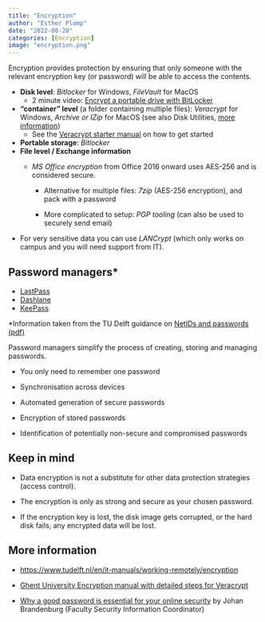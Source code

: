 ---
title: "Encryption"
author: "Esther Plomp"
date: "2022-08-28"
categories: [Encryption]
image: "encryption.png"
---

Encryption provides protection by ensuring that only someone with the relevant encryption key (or password) will be able to access the contents.

-   **Disk level**: *Bitlocker* for Windows, *FileVault* for MacOS
    -   2 minute video: [Encrypt a portable drive with BitLocker](https://www.youtube.com/watch?v=y4Iosu-Yfsw)
-   **"container" level** (a folder containing multiple files): *Veracrypt* for Windows, *Archive or IZip* for MacOS (see also Disk Utilities, [more information](https://www.intego.com/mac-security-blog/how-to-use-apples-built-in-features-to-encrypt-files-and-folders))
    -   See the [Veracrypt starter manual](https://www.veracrypt.fr/en/Beginner%27s%20Tutorial.html) on how to get started
-   **Portable storage**: *Bitlocker*
-   **File level / Exchange information**
    -   *MS Office encryption* from Office 2016 onward uses AES-256 and is considered secure.

        -   Alternative for multiple files: *7zip* (AES-256 encryption), and pack with a password

        -   More complicated to setup: *PGP tooling* (can also be used to securely send email)
-   For very sensitive data you can use *LANCrypt* (which only works on campus and you will need support from IT).

## **Password managers\***

-   [LastPass](https://www.lastpass.com)
-   [Dashlane](https://www.dashlane.com/)
-   [KeePass](https://keepass.info/)

\*Information taken from the TU Delft guidance on [NetIDs and passwords (pdf)](https://d1rkab7tlqy5f1.cloudfront.net/Studentenportal/Centraal/ICT/ICT%20Security/2.1_Work_Safe_-_NetID_en_Passwords.pdf)

Password managers simplify the process of creating, storing and managing passwords.

-   You only need to remember one password

-   Synchronisation across devices

-   Automated generation of secure passwords

-   Encryption of stored passwords

-   Identification of potentially non-secure and compromised passwords

## Keep in mind

-   Data encryption is not a substitute for other data protection strategies (access control).

-   The encryption is only as strong and secure as your chosen password.

-   If the encryption key is lost, the disk image gets corrupted, or the hard disk fails, any encrypted data will be lost.

## **More information**

-   <https://www.tudelft.nl/en/it-manuals/working-remotely/encryption>

-   [Ghent University Encryption manual with detailed steps for Veracrypt](https://osf.io/nx8km/)

-   [Why a good password is essential for your online security](https://tud365.sharepoint.com/sites/SecurityPrivacyTUD/SitePages/en/Waarom-een-goed-wachtwoord-essentieel-is-voor-je-online-beveiliging.aspx) by Johan Brandenburg (Faculty Security Information Coordinator)
